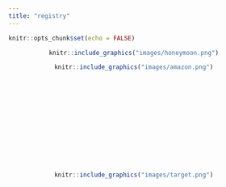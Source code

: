 ```yaml
---
title: "registry"
---
```


```r
knitr::opts_chunk$set(echo = FALSE)
```

<center>
::: {.floatting}

<a href = "https://account.venmo.com/u/Jina-Yun-2">
```r
knitr::include_graphics("images/honeymoon.png") 
```
:::
</a>


::: {.floatting}
<a href = "https://www.amazon.com/wedding/share/jina_leslie">
```r
knitr::include_graphics("images/amazon.png") 
```
:::
</a>



<br>
<br>
<br>
<br>
<br>
<br>
<br>
<br>
<br>
<br>

::: {.floatting}
<a href = "https://www.target.com/gift-registry/gift/jina-leslie4">
```r
knitr::include_graphics("images/target.png") 
```
:::
</a>
</center>